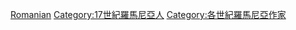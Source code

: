 {{Portal|文學|人物}}
{{category pair||18世紀羅馬尼亞作家}}
[[Category:17世紀作家|Romanian]]
[[Category:17世紀羅馬尼亞人|Category:17世紀羅馬尼亞人]]
[[Category:各世紀羅馬尼亞作家|Category:各世紀羅馬尼亞作家]]